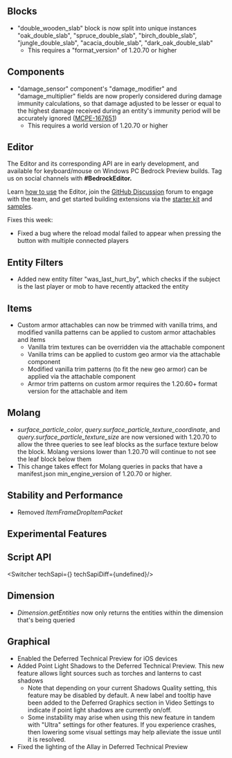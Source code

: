 



## Blocks

-   "double\_wooden\_slab" block is now split into unique instances "oak\_double\_slab", "spruce\_double\_slab", "birch\_double\_slab", "jungle\_double\_slab", "acacia\_double\_slab", "dark\_oak\_double\_slab"
    -   This requires a "format\_version" of 1.20.70 or higher

## Components

-   "damage\_sensor" component's "damage\_modifier" and "damage\_multiplier" fields are now properly considered during damage immunity calculations, so that damage adjusted to be lesser or equal to the highest damage received during an entity's immunity period will be accurately ignored ([MCPE-167651](https://bugs.mojang.com/browse/MCPE-167651))
    -   This requires a world version of 1.20.70 or higher

## Editor

The Editor and its corresponding API are in early development, and available for keyboard/mouse on Windows PC Bedrock Preview builds. Tag us on social channels with **#BedrockEditor.**

Learn [how to use](https://aka.ms/LearnEditor) the Editor, join the [GitHub Discussion](https://github.com/Mojang/minecraft-editor/discussions) forum to engage with the team, and get started building extensions via the [starter kit](https://github.com/Mojang/minecraft-editor-extension-starter-kit) and [samples](https://github.com/Mojang/minecraft-editor-extension-samples).

Fixes this week:

-   Fixed a bug where the reload modal failed to appear when pressing the button with multiple connected players

## Entity Filters

-   Added new entity filter "was\_last\_hurt\_by", which checks if the subject is the last player or mob to have recently attacked the entity

## Items

-   Custom armor attachables can now be trimmed with vanilla trims, and modified vanilla patterns can be applied to custom armor attachables and items  
    -   Vanilla trim textures can be overridden via the attachable component
    -   Vanilla trims can be applied to custom geo armor via the attachable component
    -   Modified vanilla trim patterns (to fit the new geo armor) can be applied via the attachable component
    -   Armor trim patterns on custom armor requires the 1.20.60+ format version for the attachable and item

## Molang

-   _surface\_particle\_color_, _query.surface\_particle\_texture\_coordinate_, and _query.surface\_particle\_texture\_size_ are now versioned with 1.20.70 to allow the three queries to see leaf blocks as the surface texture below the block. Molang versions lower than 1.20.70 will continue to not see the leaf block below them
-   This change takes effect for Molang queries in packs that have a manifest.json min\_engine\_version of 1.20.70 or higher.

## Stability and Performance

-   Removed _ItemFrameDropItemPacket_ 




<h2 className="experimental_divider">Experimental Features</h2>





## **Script API**

<Switcher techSapi={<TechSapiExp/>} techSapiDiff={undefined}/>

## Dimension

-   _Dimension.getEntities_ now only returns the entities within the dimension that's being queried

## Graphical

-   Enabled the Deferred Technical Preview for iOS devices
-   Added Point Light Shadows to the Deferred Technical Preview. This new feature allows light sources such as torches and lanterns to cast shadows
    -   Note that depending on your current Shadows Quality setting, this feature may be disabled by default. A new label and tooltip have been added to the Deferred Graphics section in Video Settings to indicate if point light shadows are currently on/off.
    -   Some instability may arise when using this new feature in tandem with "Ultra" settings for other features. If you experience crashes, then lowering some visual settings may help alleviate the issue until it is resolved.
-   Fixed the lighting of the Allay in Deferred Technical Preview